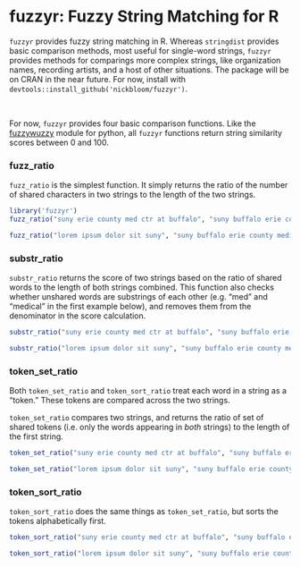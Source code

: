 # fuzzyr: Fuzzy String Matching for R

`fuzzyr` provides fuzzy string matching in R. Whereas `stringdist` provides basic comparison methods, most useful for single-word strings, `fuzzyr` provides methods for comparings more complex strings, like organization names, recording artists, and a host of other situations. The package will be on CRAN in the near future. For now, install with `devtools::install_github('nickbloom/fuzzyr')`. 

&nbsp;
&nbsp;

For now, `fuzzyr` provides four basic comparison functions. Like the [fuzzywuzzy](http://chairnerd.seatgeek.com/fuzzywuzzy-fuzzy-string-matching-in-python/) module for python, all `fuzzyr` functions return string similarity scores between 0 and 100.

### fuzz_ratio

`fuzz_ratio` is the simplest function. It simply returns the ratio of the number of shared characters in two strings to the length of the two strings.

```r
library('fuzzyr')
fuzz_ratio("suny erie county med ctr at buffalo", "suny buffalo erie county medical ctr")

fuzz_ratio("lorem ipsum dolor sit suny", "suny buffalo erie county medical ctr")
```

### substr_ratio

`substr_ratio`  returns the score of two strings based on the ratio of shared words to the length of both strings combined. This function also checks whether unshared words are substrings of each other (e.g. "med" and "medical" in the first example below), and removes them from the denominator in the score calculation.

```r
substr_ratio("suny erie county med ctr at buffalo", "suny buffalo erie county medical ctr")

substr_ratio("lorem ipsum dolor sit suny", "suny buffalo erie county medical ctr")
```

### token_set_ratio

Both `token_set_ratio` and `token_sort_ratio` treat each word in a string as a "token." These tokens are compared across the two strings.

`token_set_ratio` compares two strings, and returns the ratio of set of shared tokens (i.e. only the words appearing in *both* strings) to the length of the first string.

```r

token_set_ratio("suny erie county med ctr at buffalo", "suny buffalo erie county medical ctr")

token_set_ratio("lorem ipsum dolor sit suny", "suny buffalo erie county medical ctr")
```

### token_sort_ratio

`token_sort_ratio` does the same things as `token_set_ratio`, but sorts the tokens alphabetically first.

```r
token_sort_ratio("suny erie county med ctr at buffalo", "suny buffalo erie county medical ctr")

token_sort_ratio("lorem ipsum dolor sit suny", "suny buffalo erie county medical ctr")
```


